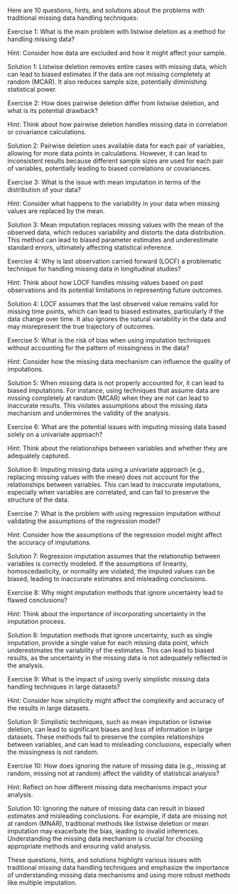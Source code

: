 Here are 10 questions, hints, and solutions about the problems with traditional missing data handling techniques:

Exercise 1:
What is the main problem with listwise deletion as a method for handling missing data?

Hint: Consider how data are excluded and how it might affect your sample.

Solution 1:
Listwise deletion removes entire cases with missing data, which can lead to biased estimates if the data are not missing completely at random (MCAR). It also reduces sample size, potentially diminishing statistical power.

Exercise 2:
How does pairwise deletion differ from listwise deletion, and what is its potential drawback?

Hint: Think about how pairwise deletion handles missing data in correlation or covariance calculations.

Solution 2:
Pairwise deletion uses available data for each pair of variables, allowing for more data points in calculations. However, it can lead to inconsistent results because different sample sizes are used for each pair of variables, potentially leading to biased correlations or covariances.

Exercise 3:
What is the issue with mean imputation in terms of the distribution of your data?

Hint: Consider what happens to the variability in your data when missing values are replaced by the mean.

Solution 3:
Mean imputation replaces missing values with the mean of the observed data, which reduces variability and distorts the data distribution. This method can lead to biased parameter estimates and underestimate standard errors, ultimately affecting statistical inference.

Exercise 4:
Why is last observation carried forward (LOCF) a problematic technique for handling missing data in longitudinal studies?

Hint: Think about how LOCF handles missing values based on past observations and its potential limitations in representing future outcomes.

Solution 4:
LOCF assumes that the last observed value remains valid for missing time points, which can lead to biased estimates, particularly if the data change over time. It also ignores the natural variability in the data and may misrepresent the true trajectory of outcomes.

Exercise 5:
What is the risk of bias when using imputation techniques without accounting for the pattern of missingness in the data?

Hint: Consider how the missing data mechanism can influence the quality of imputations.

Solution 5:
When missing data is not properly accounted for, it can lead to biased imputations. For instance, using techniques that assume data are missing completely at random (MCAR) when they are not can lead to inaccurate results. This violates assumptions about the missing data mechanism and undermines the validity of the analysis.

Exercise 6:
What are the potential issues with imputing missing data based solely on a univariate approach?

Hint: Think about the relationships between variables and whether they are adequately captured.

Solution 6:
Imputing missing data using a univariate approach (e.g., replacing missing values with the mean) does not account for the relationships between variables. This can lead to inaccurate imputations, especially when variables are correlated, and can fail to preserve the structure of the data.

Exercise 7:
What is the problem with using regression imputation without validating the assumptions of the regression model?

Hint: Consider how the assumptions of the regression model might affect the accuracy of imputations.

Solution 7:
Regression imputation assumes that the relationship between variables is correctly modeled. If the assumptions of linearity, homoscedasticity, or normality are violated, the imputed values can be biased, leading to inaccurate estimates and misleading conclusions.

Exercise 8:
Why might imputation methods that ignore uncertainty lead to flawed conclusions?

Hint: Think about the importance of incorporating uncertainty in the imputation process.

Solution 8:
Imputation methods that ignore uncertainty, such as single imputation, provide a single value for each missing data point, which underestimates the variability of the estimates. This can lead to biased results, as the uncertainty in the missing data is not adequately reflected in the analysis.

Exercise 9:
What is the impact of using overly simplistic missing data handling techniques in large datasets?

Hint: Consider how simplicity might affect the complexity and accuracy of the results in large datasets.

Solution 9:
Simplistic techniques, such as mean imputation or listwise deletion, can lead to significant biases and loss of information in large datasets. These methods fail to preserve the complex relationships between variables, and can lead to misleading conclusions, especially when the missingness is not random.

Exercise 10:
How does ignoring the nature of missing data (e.g., missing at random, missing not at random) affect the validity of statistical analysis?

Hint: Reflect on how different missing data mechanisms impact your analysis.

Solution 10:
Ignoring the nature of missing data can result in biased estimates and misleading conclusions. For example, if data are missing not at random (MNAR), traditional methods like listwise deletion or mean imputation may exacerbate the bias, leading to invalid inferences. Understanding the missing data mechanism is crucial for choosing appropriate methods and ensuring valid analysis.

These questions, hints, and solutions highlight various issues with traditional missing data handling techniques and emphasize the importance of understanding missing data mechanisms and using more robust methods like multiple imputation.